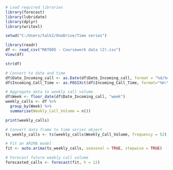 ```{r}
# Load required libraries
library(forecast)
library(lubridate)
library(dplyr)
library(writexl)
```

```{r}
setwd("C:/Users/talk2/OneDrive/Time series")

library(readr)
df <- read_csv("MAT005 - Coursework data (2).csv")
View(df)
```

```{r}
str(df)
```

```{r}
# Convert to date and time
df$Date_Incoming_call <- as.Date(df$Date_Incoming_call, format = "%d/%m/%Y")
df$Incoming_Call_Time <- as.POSIXct(df$Incoming_Call_Time, format="%H:%M:%S")
```

```{r}
# Aggregate data to weekly call volume
df$Week <- floor_date(df$Date_Incoming_call, "week")
weekly_calls <- df %>%
  group_by(Week) %>%
  summarise(Weekly_Call_Volume = n())
```



```{r}
print(weekly_calls)
```

```{r}
# Convert data frame to time series object
ts_weekly_calls <- ts(weekly_calls$Weekly_Call_Volume, frequency = 52)
```

```{r}
# Fit an ARIMA model
fit <- auto.arima(ts_weekly_calls, seasonal = TRUE, stepwise = TRUE)
```

```{r}
# Forecast future weekly call volume
forecasted_calls <- forecast(fit, h = 12)
```

